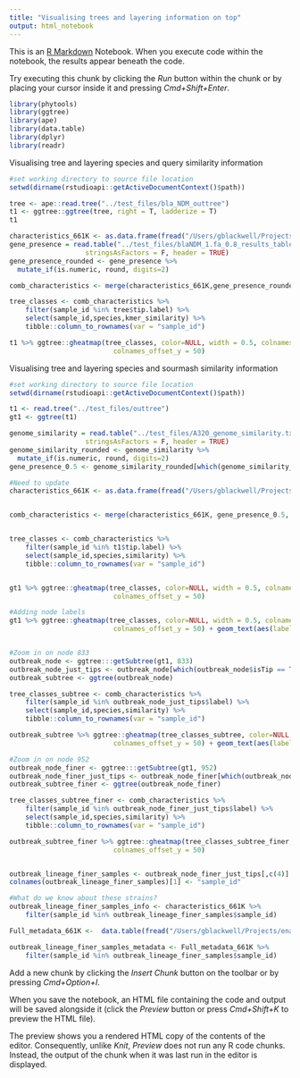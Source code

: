 ```yaml
---
title: "Visualising trees and layering information on top"
output: html_notebook
---
```


This is an [R Markdown](http://rmarkdown.rstudio.com) Notebook. When you execute code within the notebook, the results appear beneath the code. 

Try executing this chunk by clicking the *Run* button within the chunk or by placing your cursor inside it and pressing *Cmd+Shift+Enter*. 
```r
library(phytools)
library(ggtree)
library(ape)
library(data.table)
library(dplyr)
library(readr)
```

Visualising tree and layering species and query similarity information
```r
#set working directory to source file location
setwd(dirname(rstudioapi::getActiveDocumentContext()$path)) 

tree <- ape::read.tree("../test_files/bla_NDM_outtree")
t1 <- ggtree::ggtree(tree, right = T, ladderize = T)
t1

characteristics_661K <- as.data.frame(fread("/Users/gblackwell/Projects/ena_assembly/final_files/Final_files/files_required_qc/Figshare_resubmission/figshare_unzipped/File4_QC_characterisation_661K.txt", quote=""))
gene_presence = read.table("../test_files/blaNDM_1.fa_0.8_results_table.txt", sep = "\t", comment.char = "",
                   stringsAsFactors = F, header = TRUE)
gene_presence_rounded <- gene_presence %>% 
  mutate_if(is.numeric, round, digits=2)

comb_characteristics <- merge(characteristics_661K,gene_presence_rounded, by = "sample_id", all.x = TRUE)

tree_classes <- comb_characteristics %>%
    filter(sample_id %in% tree$tip.label) %>%
    select(sample_id,species,kmer_similarity) %>%
    tibble::column_to_rownames(var = "sample_id")

t1 %>% ggtree::gheatmap(tree_classes, color=NULL, width = 0.5, colnames_position = "top",
                          colnames_offset_y = 50)

```

Visualising tree and layering species and sourmash similarity information

```r
#set working directory to source file location
setwd(dirname(rstudioapi::getActiveDocumentContext()$path)) 

t1 <- read.tree("../test_files/outtree")
gt1 <- ggtree(t1)

genome_similarity = read.table("../test_files/A320_genome_similarity.txt", sep = "\t", comment.char = "",
                   stringsAsFactors = F, header = TRUE)
genome_similarity_rounded <- genome_similarity %>% 
  mutate_if(is.numeric, round, digits=2)
gene_presence_0.5 <- genome_similarity_rounded[which(genome_similarity_rounded$similarity >= 0.5),]

#Need to update
characteristics_661K <- as.data.frame(fread("/Users/gblackwell/Projects/ena_assembly/final_files/Final_files/files_required_qc/Figshare_resubmission/figshare_unzipped/File4_QC_characterisation_661K.txt", quote=""))


comb_characteristics <- merge(characteristics_661K, gene_presence_0.5, by = "sample_id", all.x = TRUE) 


tree_classes <- comb_characteristics %>%
    filter(sample_id %in% t1$tip.label) %>%
    select(sample_id,species,similarity) %>%
    tibble::column_to_rownames(var = "sample_id")


gt1 %>% ggtree::gheatmap(tree_classes, color=NULL, width = 0.5, colnames_position = "top",
                          colnames_offset_y = 50)
```


```r
#Adding node labels
gt1 %>% ggtree::gheatmap(tree_classes, color=NULL, width = 0.5, colnames_position = "top",
                          colnames_offset_y = 50) + geom_text(aes(label=node), hjust=-.5)


#Zoom in on node 833 
outbreak_node <- ggtree:::getSubtree(gt1, 833)
outbreak_node_just_tips <- outbreak_node[which(outbreak_node$isTip == TRUE),]
outbreak_subtree <- ggtree(outbreak_node)

tree_classes_subtree <- comb_characteristics %>%
    filter(sample_id %in% outbreak_node_just_tips$label) %>%
    select(sample_id,species,similarity) %>%
    tibble::column_to_rownames(var = "sample_id")

outbreak_subtree %>% ggtree::gheatmap(tree_classes_subtree, color=NULL, width = 0.5, colnames_position = "top",
                          colnames_offset_y = 50) + geom_text(aes(label=node), hjust=+.8)

#Zoom in on node 952
outbreak_node_finer <- ggtree:::getSubtree(gt1, 952)
outbreak_node_finer_just_tips <- outbreak_node_finer[which(outbreak_node_finer$isTip == TRUE),]
outbreak_subtree_finer <- ggtree(outbreak_node_finer)

tree_classes_subtree_finer <- comb_characteristics %>%
    filter(sample_id %in% outbreak_node_finer_just_tips$label) %>%
    select(sample_id,species,similarity) %>%
    tibble::column_to_rownames(var = "sample_id")

outbreak_subtree_finer %>% ggtree::gheatmap(tree_classes_subtree_finer, color=NULL, width = 0.5, colnames_position = "top",
                          colnames_offset_y = 50) 


outbreak_lineage_finer_samples <- outbreak_node_finer_just_tips[,c(4)]
colnames(outbreak_lineage_finer_samples)[1] <- "sample_id"

#What do we know about these strains?
outbreak_lineage_finer_samples_info <- characteristics_661K %>%
    filter(sample_id %in% outbreak_lineage_finer_samples$sample_id) 

Full_metadata_661K <-  data.table(fread("/Users/gblackwell/Projects/ena_assembly/final_files/Final_files/files_required_qc/Figshare_resubmission/figshare_unzipped/File9_all_metadata_ena_661K.txt", quote = "", fill = TRUE))

outbreak_lineage_finer_samples_metadata <- Full_metadata_661K %>%
    filter(sample_id %in% outbreak_lineage_finer_samples$sample_id) 

```
Add a new chunk by clicking the *Insert Chunk* button on the toolbar or by pressing *Cmd+Option+I*.

When you save the notebook, an HTML file containing the code and output will be saved alongside it (click the *Preview* button or press *Cmd+Shift+K* to preview the HTML file). 

The preview shows you a rendered HTML copy of the contents of the editor. Consequently, unlike *Knit*, *Preview* does not run any R code chunks. Instead, the output of the chunk when it was last run in the editor is displayed.